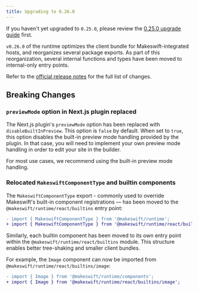 ```yaml
---
title: Upgrading to 0.26.0
---
```


If you haven't yet upgraded to `0.25.0`, please review the [0.25.0 upgrade
guide](/developer/upgrading/0.25.0) first.

`v0.26.0` of the runtime optimizes the client bundle for Makeswift-integrated
hosts, and reorganizes several package exports. As part of this reorganization,
several internal functions and types have been moved to internal-only entry
points.

Refer to the [official release
notes](https://github.com/makeswift/makeswift/releases/tag/%40makeswift/runtime%400.26.0)
for the full list of changes.

## Breaking Changes

### `previewMode` option in Next.js plugin replaced

The Next.js plugin's `previewMode` option has been replaced with
`disableBuiltInPreview`. This option is `false` by default. When set to `true`,
this option disables the built-in preview mode handling provided by the plugin.
In that case, you will need to implement your own preview mode handling in order
to edit your site in the builder.

For most use cases, we recommend using the built-in preview mode handling.

### Relocated `MakeswiftComponentType` and builtin components

The `MakeswiftComponentType` export - commonly used to override Makeswift's
built-in component registrations — has been moved to the
`@makeswift/runtime/react/builtins` entry point:

```diff
- import { MakeswiftComponentType } from '@makeswift/runtime';
+ import { MakeswiftComponentType } from '@makeswift/runtime/react/builtins';
```

Similarly, each builtin component has been moved to its own entry point within
the `@makeswift/runtime/react/builtins` module. This structure enables better
tree-shaking and smaller client bundles.

For example, the `Image` component can now be imported from
`@makeswift/runtime/react/builtins/image`:

```diff
- import { Image } from '@makeswift/runtime/components';
+ import { Image } from '@makeswift/runtime/react/builtins/image';
```

